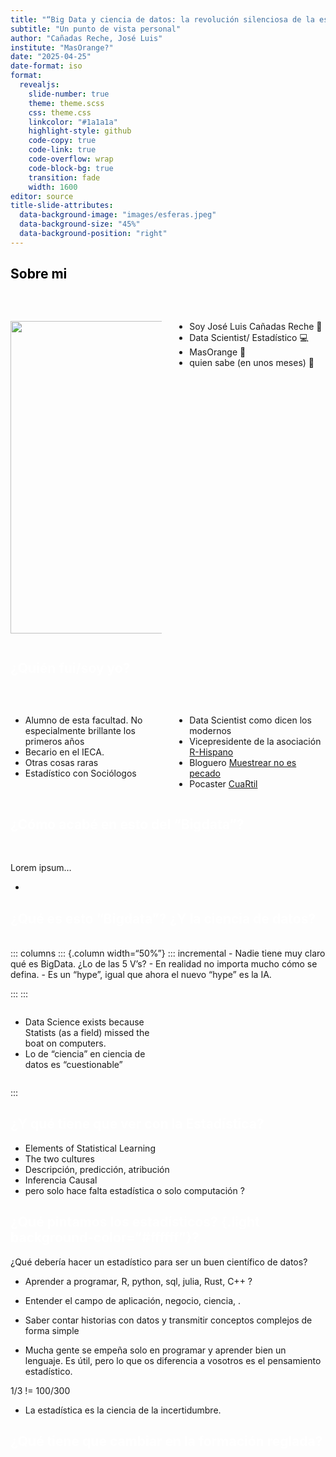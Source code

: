 ```yaml
---
title: "“Big Data y ciencia de datos: la revolución silenciosa de la estadística“"
subtitle: "Un punto de vista personal"
author: "Cañadas Reche, José Luis"
institute: "MasOrange?"
date: "2025-04-25"
date-format: iso
format:
  revealjs: 
    slide-number: true
    theme: theme.scss
    css: theme.css
    linkcolor: "#1a1a1a"
    highlight-style: github
    code-copy: true
    code-link: true
    code-overflow: wrap
    code-block-bg: true
    transition: fade
    width: 1600
editor: source
title-slide-attributes: 
  data-background-image: "images/esferas.jpeg"
  data-background-size: "45%"
  data-background-position: "right"
---
```


## [Sobre mi]{style="color: #000000;"} {.dark background-color="#333333"}

<br>

::: columns
::: {.column width="50%"}
![](images/profile2.jpg){#headshot height="500px"}
:::

::: {.column width="50%"}
-   Soy José Luis Cañadas Reche 👋
-   Data Scientist/ Estadístico 💻
-   ️MasOrange 🍊
-   quien sabe (en unos meses) 🏡
:::
:::

## <span style="color: #ffffff;"> ¿Quién fui/soy yo? {.light background-color="#ffffff"}

<br>

::: columns
::: {.column width="50%"}
::: incremental
-  Alumno de esta facultad. No especialmente brillante los primeros años
-  Becario en el IECA.
-  Otras cosas raras
-  Estadístico con Sociólogos
::: 
::: 

::: {.column width="50%"}
::: incremental
-  Data Scientist como dicen los modernos  
-  Vicepresidente de la asociación [R-Hispano](https://www.r-es.org)
-  Bloguero [Muestrear no es pecado](https://muestrear-no-es-pecado.es/)
-  Pocaster [CuaRtil](https://open.spotify.com/show/3Ku9xHJdqu4g3VM5maolr7?si=6f37997d31794646)
:::
::: 
:::

## <span style="color: #ffffff;"> ¿Cómo acabé en esto del "Bigdata"?  {.light background-color="#ffffff"}


<br>

::: fragment

Lorem ipsum... 
:::

::: incremental
- 
:::


## <span style="color: #ffffff;"> ¿Qué es esto "Bigdata"? ¿Y la ciencia de datos?  {.light background-color="#ffffff"}

<br>
::: columns
::: {.column width="50%"}
::: incremental
-  Nadie tiene muy claro qué es BigData. ¿Lo de las 5 V's? 
-  En realidad no importa mucho cómo se defina. 
-  Es un "hype", igual que ahora el nuevo "hype" es la IA.

::: 
::: 

::: {.column width="50%"}
::: incremental
- Data Science exists because Statists (as a field) missed the boat on computers.
- Lo de "ciencia" en ciencia de datos es "cuestionable"

:::
::: 
:::

## <span style="color: #ffffff;"> ¿Y qué tiene que ver con la Estadística? {.light background-color="#ffffff"}

- Elements of Statistical Learning
- The two cultures
- Descripción, predicción, atribución 
- Inferencia Causal
- pero solo hace falta estadística o solo computación ? 

## <span style="color: #ffffff;"> ¿Qué pintamos los estadísticos?  {.light background-color="#ffffff"}?

¿Qué debería hacer un estadístico para ser un buen científico de datos?


-  Aprender a programar, R, python, sql, julia, Rust, C++ ? 
-  Entender el campo de aplicación, negocio, ciencia, . 
-  Saber contar historias con datos y transmitir conceptos complejos de forma simple

* Mucha gente se empeña solo en programar y aprender bien un lenguaje. Es útil, pero lo que
os diferencia a vosotros es el pensamiento estadístico. 

1/3 != 100/300

* La estadística es la ciencia de la incertidumbre.

## <span style="color: #ffffff;"> ¿Qué tiene que cambiar en la formación reglada? {.light background-color="#ffffff"}
